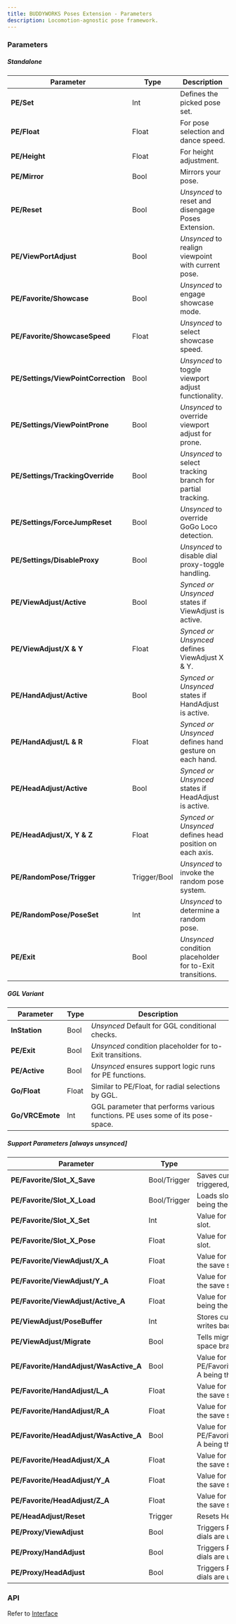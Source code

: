 ---
title: BUDDYWORKS Poses Extension - Parameters
description: Locomotion-agnostic pose framework.
---

### Parameters

##### Standalone
| Parameter                                      | Type                     | Description                                                                                     |
|------------------------------------------------|--------------------------|-------------------------------------------------------------------------------------------------|
| **PE/Set**                                     | Int                      | Defines the picked pose set.                                                                    |
| **PE/Float**                                   | Float                    | For pose selection and dance speed.                                                             |
| **PE/Height**                                  | Float                    | For height adjustment.                                                                           |
| **PE/Mirror**                                  | Bool                     | Mirrors your pose.                                                                               |
| **PE/Reset**                                   | Bool                     | *Unsynced* to reset and disengage Poses Extension.                                             |
| **PE/ViewPortAdjust**                          | Bool                     | *Unsynced* to realign viewpoint with current pose.                                             |
| **PE/Favorite/Showcase**                       | Bool                     | *Unsynced* to engage showcase mode.                                                              |
| **PE/Favorite/ShowcaseSpeed**                  | Float                    | *Unsynced* to select showcase speed.                                                            |
| **PE/Settings/ViewPointCorrection**            | Bool                     | *Unsynced* to toggle viewport adjust functionality.                                             |
| **PE/Settings/ViewPointProne**                 | Bool                     | *Unsynced* to override viewport adjust for prone.                                               |
| **PE/Settings/TrackingOverride**               | Bool                     | *Unsynced* to select tracking branch for partial tracking.                                     |
| **PE/Settings/ForceJumpReset**                 | Bool                     | *Unsynced* to override GoGo Loco detection.                                                    |
| **PE/Settings/DisableProxy**                   | Bool                     | *Unsynced* to disable dial proxy-toggle handling.                                               |
| **PE/ViewAdjust/Active**                       | Bool                     | *Synced or Unsynced* states if ViewAdjust is active.                                           |
| **PE/ViewAdjust/X & Y**                        | Float                    | *Synced or Unsynced* defines ViewAdjust X & Y.                                                |
| **PE/HandAdjust/Active**                       | Bool                     | *Synced or Unsynced* states if HandAdjust is active.                                           |
| **PE/HandAdjust/L & R**                        | Float                    | *Synced or Unsynced* defines hand gesture on each hand.                                        |
| **PE/HeadAdjust/Active**                       | Bool                     | *Synced or Unsynced* states if HeadAdjust is active.                                           |
| **PE/HeadAdjust/X, Y & Z**                     | Float                    | *Synced or Unsynced* defines head position on each axis.                                       |
| **PE/RandomPose/Trigger**                      | Trigger/Bool            | *Unsynced* to invoke the random pose system.                                                    |
| **PE/RandomPose/PoseSet**                      | Int                      | *Unsynced* to determine a random pose.                                                          |
| **PE/Exit**                                    | Bool                     | *Unsynced* condition placeholder for to-Exit transitions.                                       |


##### GGL Variant
| Parameter              | Type   | Description                                                                                     |
|------------------------|--------|-------------------------------------------------------------------------------------------------|
| **InStation**          | Bool   | *Unsynced* Default for GGL conditional checks.                                                 |
| **PE/Exit**            | Bool   | *Unsynced* condition placeholder for to-Exit transitions.                                       |
| **PE/Active**          | Bool   | *Unsynced* ensures support logic runs for PE functions.                                        |
| **Go/Float**           | Float  | Similar to PE/Float, for radial selections by GGL.                                             |
| **Go/VRCEmote**        | Int    | GGL parameter that performs various functions. PE uses some of its pose-space.                  |

##### Support Parameters [always unsynced]
| Parameter                                      | Type            | Description                                                                                     |
|------------------------------------------------|-----------------|-------------------------------------------------------------------------------------------------|
| **PE/Favorite/Slot_X_Save**                    | Bool/Trigger    | Saves current main parameters when triggered, X being the slot.                                |
| **PE/Favorite/Slot_X_Load**                    | Bool/Trigger    | Loads slot X to main parameters, X being the save slot.                                       |
| **PE/Favorite/Slot_X_Set**                     | Int             | Value for PE/Set, X being the save slot.                                                      |
| **PE/Favorite/Slot_X_Pose**                    | Float           | Value for PE/Set, X being the save slot.                                                      |
| **PE/Favorite/ViewAdjust/X_A**                 | Float           | Value for PE/ViewAdjust/X, A being the save slot.                                             |
| **PE/Favorite/ViewAdjust/Y_A**                 | Float           | Value for PE/ViewAdjust/Y, A being the save slot.                                             |
| **PE/Favorite/ViewAdjust/Active_A**            | Float           | Value for PE/ViewAdjust/Active, A being the save slot.                                        |
| **PE/ViewAdjust/PoseBuffer**                    | Int             | Stores current value of PE/Float, writes back after migration.                                 |
| **PE/ViewAdjust/Migrate**                       | Bool            | Tells migration logic which PE pose space branch we are on.                                   |
| **PE/Favorite/HandAdjust/WasActive_A**         | Bool            | Value for PE/Favorite/HandAdjust/WasActive_A, A being the save slot.                         |
| **PE/Favorite/HandAdjust/L_A**                 | Float           | Value for PE/HandAdjust/L, A being the save slot.                                             |
| **PE/Favorite/HandAdjust/R_A**                 | Float           | Value for PE/HandAdjust/R, A being the save slot.                                             |
| **PE/Favorite/HeadAdjust/WasActive_A**         | Bool            | Value for PE/Favorite/HeadAdjust/WasActive_A, A being the save slot.                         |
| **PE/Favorite/HeadAdjust/X_A**                 | Float           | Value for PE/HeadAdjust/X, A being the save slot.                                             |
| **PE/Favorite/HeadAdjust/Y_A**                 | Float           | Value for PE/HeadAdjust/Y, A being the save slot.                                             |
| **PE/Favorite/HeadAdjust/Z_A**                 | Float           | Value for PE/HeadAdjust/Z, A being the save slot.                                             |
| **PE/HeadAdjust/Reset**                        | Trigger         | Resets HeadAdjust to default values.                                                            |
| **PE/Proxy/ViewAdjust**                        | Bool            | Triggers PE/ViewAdjust/Active when dials are used.                                            |
| **PE/Proxy/HandAdjust**                        | Bool            | Triggers PE/HandAdjust/Active when dials are used.                                            |
| **PE/Proxy/HeadAdjust**                        | Bool            | Triggers PE/HeadAdjust/Active when dials are used.                                            |


### API
Refer to <a href="/posesextension/interface">Interface</a>
